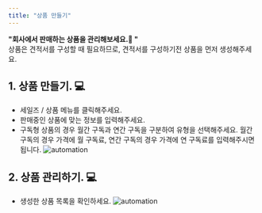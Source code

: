 ```yaml
---
title: "상품 만들기"
---
```


**"회사에서 판매하는 상품을 관리해보세요.📢 "** <br/>
상품은 견적서를 구성할 때 필요하므로, 견적서를 구성하기전 상품을 먼저 생성해주세요.

## 1. 상품 만들기. 💻
- 세일즈 / 상품 메뉴를 클릭해주세요.
- 판매중인 상품에 맞는 정보를 입력해주세요.
- 구독형 상품의 경우 월간 구독과 연간 구독을 구분하여 유형을 선택해주세요. 월간 구독의 경우 가격에 월 구독료, 연간 구독의 경우 가격에 연 구독료를 입력해주시면 됩니다.
![automation](/images/feature/quote/product/feature:0.png)

## 2. 상품 관리하기. 💻
- 생성한 상품 목록을 확인하세요.
![automation](/images/feature/quote/product/feature:1.png)

